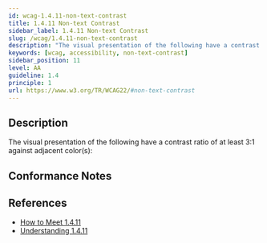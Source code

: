 ```yaml
---
id: wcag-1.4.11-non-text-contrast
title: 1.4.11 Non-text Contrast
sidebar_label: 1.4.11 Non-text Contrast
slug: /wcag/1.4.11-non-text-contrast
description: "The visual presentation of the following have a contrast ratio of at least 3:1 against adjacent color(s):"
keywords: [wcag, accessibility, non-text-contrast]
sidebar_position: 11
level: AA
guideline: 1.4
principle: 1
url: https://www.w3.org/TR/WCAG22/#non-text-contrast
---
```


## Description

The visual presentation of the following have a contrast ratio of at least 3:1 against adjacent color(s):

## Conformance Notes

<Project name="ads">
</Project>

<Project name="scix">
  <Support/>
</Project>

## References

- [How to Meet 1.4.11](https://www.w3.org/WAI/WCAG22/quickref/#non-text-contrast)
- [Understanding 1.4.11](https://www.w3.org/WAI/WCAG22/Understanding/non-text-contrast.html)
